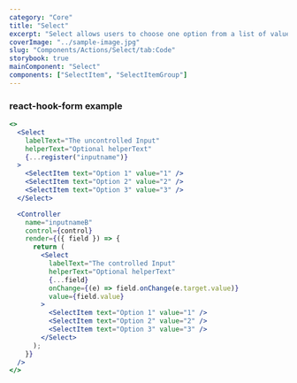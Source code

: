 ```yaml
---
category: "Core"
title: "Select"
excerpt: "Select allows users to choose one option from a list of values."
coverImage: "../sample-image.jpg"
slug: "Components/Actions/Select/tab:Code"
storybook: true
mainComponent: "Select"
components: ["SelectItem", "SelectItemGroup"]
---
```


### react-hook-form example

```jsx live reactHookForm
<>
  <Select
    labelText="The uncontrolled Input"
    helperText="Optional helperText"
    {...register("inputname")}
  >
    <SelectItem text="Option 1" value="1" />
    <SelectItem text="Option 2" value="2" />
    <SelectItem text="Option 3" value="3" />
  </Select>

  <Controller
    name="inputnameB"
    control={control}
    render={({ field }) => {
      return (
        <Select
          labelText="The controlled Input"
          helperText="Optional helperText"
          {...field}
          onChange={(e) => field.onChange(e.target.value)}
          value={field.value}
        >
          <SelectItem text="Option 1" value="1" />
          <SelectItem text="Option 2" value="2" />
          <SelectItem text="Option 3" value="3" />
        </Select>
      );
    }}
  />
</>
```
